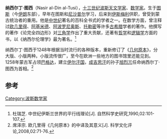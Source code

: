 '''纳西尔丁·图西'''（Nasir al-Din al-Tusi），[[十三世纪|十三世纪]][[波斯|波斯]][[天文学家|天文学家]]、[[数学家|数学家]]。生于[[图斯|图斯]]（今[[伊朗|伊朗]]东部），早年在图斯和[[尼沙普尔|尼沙普尔]]学习，后来到[[伊斯玛仪派|伊斯梅利]]供职，曾受到蒙古统治者的重用。他是[[中世纪|中世纪]]著名的百科全书式的学者之一。在数学方面，曾注释过[[欧几里得|欧几里得]]、[[阿基米德|阿基米德]]、[[阿波罗尼奥斯|阿波罗尼奥斯]]、[[托勒密|托勒密]]等许多[[古希腊|古希腊]]学者的著作。他撰写的著作《论完全四边形》对[[三角学|三角学]]作出了重大贡献，还著有[[哲学|哲学]]和[[逻辑学|逻辑学]]方面的书，以《纳西尔伦理学》最为著名。<ref>杜瑞芝. 中世纪伊斯兰世界的平行线理论[J]. 自然科学史研究,1990,02:101-107.</ref>

纳西尔丁·图西于1248年根据当时流行的各种版本，重新修订了《[[几何原本|几何原本]]》，分大版、小版两种。小版流传很广，至今在欧洲一些地方的图书馆里还能见到。1258年蒙古军占领[[巴格达|巴格达]]，建立[[伊尔汗国|伊尔汗国]]，[[成吉思汗|成吉思汗]]的孙子[[旭烈兀|旭烈兀]]任命纳西尔丁·图西为首相。<ref>席泽宗. 欧几里得《几何原本》的中译及其意义[J]. 科学文化评论,2008,02:71-76.</ref>

== 参考 ==
{{reflist}}
{{中世纪哲学}}

{{DEFAULTSORT:T}}
[[Category:波斯数学家|Category:波斯数学家]]